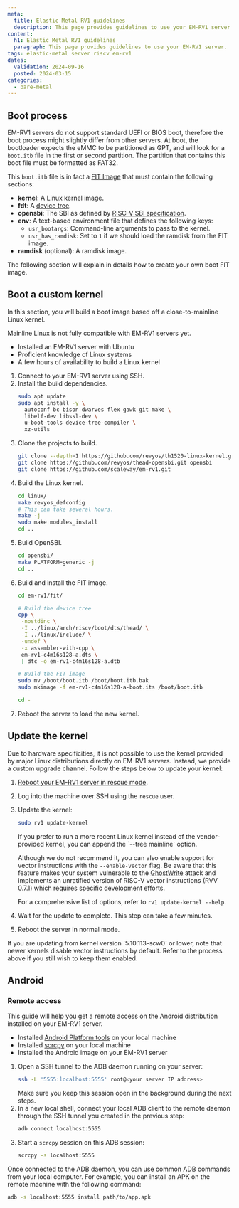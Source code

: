 ```yaml
---
meta:
  title: Elastic Metal RV1 guidelines
  description: This page provides guidelines to use your EM-RV1 server.
content:
  h1: Elastic Metal RV1 guidelines
  paragraph: This page provides guidelines to use your EM-RV1 server.
tags: elastic-metal server riscv em-rv1
dates:
  validation: 2024-09-16
  posted: 2024-03-15
categories:
  - bare-metal
---
```


## Boot process

EM-RV1 servers do not support standard UEFI or BIOS boot, therefore the boot
process might slightly differ from other servers. At boot, the bootloader
expects the eMMC to be partitioned as GPT, and will look for a `boot.itb` file
in the first or second partition. The partition that contains this boot file
must be formatted as FAT32.

This `boot.itb` file is in fact a [FIT Image](https://docs.u-boot.org/en/latest/usage/fit/source_file_format.html)
that must contain the following sections:

  - **kernel**: A Linux kernel image.
  - **fdt**: A [device tree](https://en.wikipedia.org/wiki/Devicetree).
  - **opensbi**: The SBI as defined by [RISC-V SBI
      specification](https://github.com/riscv-non-isa/riscv-sbi-doc/).
  - **env**: A text-based environment file that defines the following keys:
      - `usr_bootargs`: Command-line arguments to pass to the kernel.
      - `usr_has_ramdisk`: Set to `1` if we should load the ramdisk from the FIT
        image.
  - **ramdisk** (optional): A ramdisk image.

The following section will explain in details how to create your own boot FIT image.

## Boot a custom kernel

In this section, you will build a boot image based off a close-to-mainline
Linux kernel.

<Message type="note">
  Mainline Linux is not fully compatible with EM-RV1 servers yet.
</Message>

<Macro id="requirements" />

- Installed an EM-RV1 server with Ubuntu
- Proficient knowledge of Linux systems
- A few hours of availability to build a Linux kernel

1. Connect to your EM-RV1 server using SSH.
2. Install the build dependencies.
    ```bash
    sudo apt update
    sudo apt install -y \
      autoconf bc bison dwarves flex gawk git make \
      libelf-dev libssl-dev \
      u-boot-tools device-tree-compiler \
      xz-utils
    ```
3. Clone the projects to build.
    ```bash
    git clone --depth=1 https://github.com/revyos/th1520-linux-kernel.git linux
    git clone https://github.com/revyos/thead-opensbi.git opensbi
    git clone https://github.com/scaleway/em-rv1.git
    ```
4. Build the Linux kernel.
    ```bash
    cd linux/
    make revyos_defconfig
    # This can take several hours.
    make -j
    sudo make modules_install
    cd ..
    ```
5. Build OpenSBI.
   ```bash
   cd opensbi/
   make PLATFORM=generic -j
   cd ..
   ```
6. Build and install the FIT image.
   ```bash
   cd em-rv1/fit/

   # Build the device tree
   cpp \
    -nostdinc \
    -I ../linux/arch/riscv/boot/dts/thead/ \
    -I ../linux/include/ \
    -undef \
    -x assembler-with-cpp \
    em-rv1-c4m16s128-a.dts \
    | dtc -o em-rv1-c4m16s128-a.dtb

   # Build the FIT image
   sudo mv /boot/boot.itb /boot/boot.itb.bak
   sudo mkimage -f em-rv1-c4m16s128-a-boot.its /boot/boot.itb

   cd -
   ```
7. Reboot the server to load the new kernel.

## Update the kernel

Due to hardware specificities, it is not possible to use the kernel provided by
major Linux distributions directly on EM-RV1 servers. Instead, we provide a
custom upgrade channel. Follow the steps below to update your kernel:

1. [Reboot your EM-RV1 server in rescue mode](/elastic-metal/how-to/use-rescue-mode/).
2. Log into the machine over SSH using the `rescue` user.
3. Update the kernel:
    ```bash
    sudo rv1 update-kernel
    ```

    <Message type="note">
    If you prefer to run a more recent Linux kernel instead of the
    vendor-provided kernel, you can append the `--tree mainline` option.

    Although we do not recommend it, you can also enable support for vector
    instructions with the `--enable-vector` flag. Be aware that this feature
    makes your system vulnerable to the
    [GhostWrite](https://ghostwriteattack.com/) attack and implements an
    unratified version of RISC-V vector instructions (RVV 0.7.1) which requires
    specific development efforts.

    For a comprehensive list of options, refer to `rv1 update-kernel --help`.
    </Message>
4. Wait for the update to complete. This step can take a few minutes.
5. Reboot the server in normal mode.

<Message type="note">
If you are updating from kernel version `5.10.113-scw0` or lower, note that
newer kernels disable vector instructions by default. Refer to the process
above if you still wish to keep them enabled.
</Message>


## Android

### Remote access

This guide will help you get a remote access on the Android distribution
installed on your EM-RV1 server.

<Macro id="requirements" />

- Installed [Android Platform
  tools](https://developer.android.com/tools/releases/platform-tools) on your
  local machine
- Installed [scrcpy](https://github.com/Genymobile/scrcpy#get-the-app) on your
  local machine
- Installed the Android image on your EM-RV1 server

1. Open a SSH tunnel to the ADB daemon running on your server:
   ```bash
   ssh -L '5555:localhost:5555' root@<your server IP address>
   ```
   Make sure you keep this session open in the background during the next
   steps.
2. In a new local shell, connect your local ADB client to the remote daemon
   through the SSH tunnel you created in the previous step:
   ```bash
   adb connect localhost:5555
   ```
3. Start a `scrcpy` session on this ADB session:
   ```bash
   scrcpy -s localhost:5555
   ```

<Message type="tip">
Once connected to the ADB daemon, you can use common ADB commands from your
local computer. For example, you can install an APK on the remote machine with
the following command:

```bash
adb -s localhost:5555 install path/to/app.apk
```
</Message>

